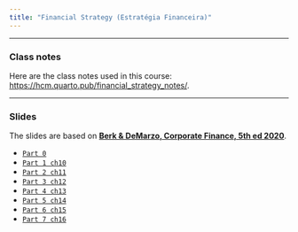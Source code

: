 ```yaml
---
title: "Financial Strategy (Estratégia Financeira)"
---
```


___

### Class notes

Here are the class notes used in this course: [https://hcm.quarto.pub/financial_strategy_notes/](https://hcm.quarto.pub/financial_strategy_notes/).

___

###  Slides

The slides are based on [**Berk & DeMarzo, Corporate Finance, 5th ed 2020**](https://www.amazon.com.br/Corporate-Finance-Global-Jonathan-Berk/dp/1292304154).

-   [`Part 0`](https://hcm.quarto.pub/fs_202301_part_0/)
-   [`Part 1 ch10`](https://hcm.quarto.pub/fs_202301_part_1/)
-   [`Part 2 ch11`](https://hcm.quarto.pub/fs_202301_part_2/)
-   [`Part 3 ch12`](https://hcm.quarto.pub/fs_202301_part_3/)
-   [`Part 4 ch13`](https://hcm.quarto.pub/fs_202301_part_4/)
-   [`Part 5 ch14`](https://hcm.quarto.pub/fs_202301_part_5/)
-   [`Part 6 ch15`](https://hcm.quarto.pub/fs_202301_part_6/)
-   [`Part 7 ch16`](https://hcm.quarto.pub/fs_202301_part_7/)





